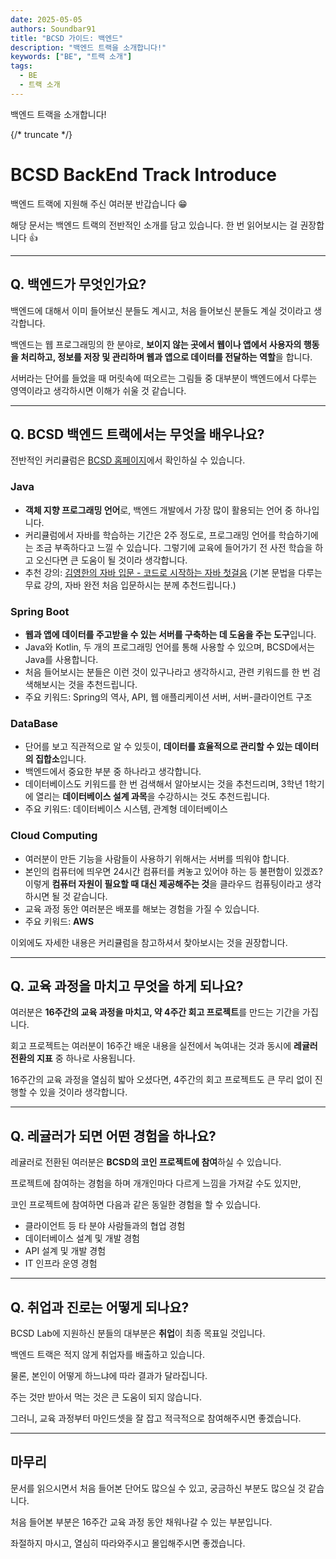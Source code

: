 ```yaml
---
date: 2025-05-05
authors: Soundbar91
title: "BCSD 가이드: 백엔드"
description: "백엔드 트랙을 소개합니다!"
keywords: ["BE", "트랙 소개"]
tags:
  - BE
  - 트랙 소개
---
```


백엔드 트랙을 소개합니다!

{/* truncate */}
  
# **BCSD BackEnd Track Introduce**

백엔드 트랙에 지원해 주신 여러분 반갑습니다 😁

해당 문서는 백엔드 트랙의 전반적인 소개를 담고 있습니다. 한 번 읽어보시는 걸 권장합니다 👍

---

## **Q. 백엔드가 무엇인가요?**

백엔드에 대해서 이미 들어보신 분들도 계시고, 처음 들어보신 분들도 계실 것이라고 생각합니다.

백엔드는 웹 프로그래밍의 한 분야로, **보이지 않는 곳에서 웹이나 앱에서 사용자의 행동을 처리하고, 정보를 저장 및 관리하며 웹과 앱으로 데이터를 전달하는 역할**을 합니다.

서버라는 단어를 들었을 때 머릿속에 떠오르는 그림들 중 대부분이 백엔드에서 다루는 영역이라고 생각하시면 이해가 쉬울 것 같습니다.

---

## **Q. BCSD 백엔드 트랙에서는 무엇을 배우나요?**

전반적인 커리큘럼은 [BCSD 홈페이지](https://bcsdlab.com/track/backend)에서 확인하실 수 있습니다.

### **Java**

- **객체 지향 프로그래밍 언어**로, 백엔드 개발에서 가장 많이 활용되는 언어 중 하나입니다.
- 커리큘럼에서 자바를 학습하는 기간은 2주 정도로, 프로그래밍 언어를 학습하기에는 조금 부족하다고 느낄 수 있습니다. 그렇기에 교육에 들어가기 전 사전 학습을 하고 오신다면 큰 도움이 될 것이라 생각합니다.
- 추천 강의: [김영한의 자바 입문 - 코드로 시작하는 자바 첫걸음](https://www.inflearn.com/course/%EA%B9%80%EC%98%81%ED%95%9C%EC%9D%98-%EC%9E%90%EB%B0%94-%EC%9E%85%EB%AC%B8) (기본 문법을 다루는 무료 강의, 자바 완전 처음 입문하시는 분께 추천드립니다.)

### **Spring Boot**

- **웹과 앱에 데이터를 주고받을 수 있는 서버를 구축하는 데 도움을 주는 도구**입니다.
- Java와 Kotlin, 두 개의 프로그래밍 언어를 통해 사용할 수 있으며, BCSD에서는 Java를 사용합니다.
- 처음 들어보시는 분들은 이런 것이 있구나라고 생각하시고, 관련 키워드를 한 번 검색해보시는 것을 추천드립니다.
- 주요 키워드: Spring의 역사, API, 웹 애플리케이션 서버, 서버-클라이언트 구조

### **DataBase**

- 단어를 보고 직관적으로 알 수 있듯이, **데이터를 효율적으로 관리할 수 있는 데이터의 집합소**입니다.
- 백엔드에서 중요한 부분 중 하나라고 생각합니다.
- 데이터베이스도 키워드를 한 번 검색해서 알아보시는 것을 추천드리며, 3학년 1학기에 열리는 **데이터베이스 설계 과목**을 수강하시는 것도 추천드립니다.
- 주요 키워드: 데이터베이스 시스템, 관계형 데이터베이스

### **Cloud Computing**

- 여러분이 만든 기능을 사람들이 사용하기 위해서는 서버를 띄워야 합니다.
- 본인의 컴퓨터에 띄우면 24시간 컴퓨터를 켜놓고 있어야 하는 등 불편함이 있겠죠? 이렇게 **컴퓨터 자원이 필요할 때 대신 제공해주는 것**을 클라우드 컴퓨팅이라고 생각하시면 될 것 같습니다.
- 교육 과정 동안 여러분은 배포를 해보는 경험을 가질 수 있습니다.
- 주요 키워드: **AWS**

이외에도 자세한 내용은 커리큘럼을 참고하셔서 찾아보시는 것을 권장합니다.

---

## **Q. 교육 과정을 마치고 무엇을 하게 되나요?**

여러분은 **16주간의 교육 과정을 마치고, 약 4주간 회고 프로젝트**를 만드는 기간을 가집니다.

회고 프로젝트는 여러분이 16주간 배운 내용을 실전에서 녹여내는 것과 동시에 **레귤러 전환의 지표** 중 하나로 사용됩니다.

16주간의 교육 과정을 열심히 밟아 오셨다면, 4주간의 회고 프로젝트도 큰 무리 없이 진행할 수 있을 것이라 생각합니다.

---

## **Q. 레귤러가 되면 어떤 경험을 하나요?**

레귤러로 전환된 여러분은 **BCSD의 코인 프로젝트에 참여**하실 수 있습니다.

프로젝트에 참여하는 경험을 하며 개개인마다 다르게 느낌을 가져갈 수도 있지만,

코인 프로젝트에 참여하면 다음과 같은 동일한 경험을 할 수 있습니다.

- 클라이언트 등 타 분야 사람들과의 협업 경험
- 데이터베이스 설계 및 개발 경험
- API 설계 및 개발 경험
- IT 인프라 운영 경험

---

## **Q. 취업과 진로는 어떻게 되나요?**

BCSD Lab에 지원하신 분들의 대부분은 **취업**이 최종 목표일 것입니다.

백엔드 트랙은 적지 않게 취업자를 배출하고 있습니다.

물론, 본인이 어떻게 하느냐에 따라 결과가 달라집니다.

주는 것만 받아서 먹는 것은 큰 도움이 되지 않습니다.

그러니, 교육 과정부터 마인드셋을 잘 잡고 적극적으로 참여해주시면 좋겠습니다.

---

## **마무리**

문서를 읽으시면서 처음 들어본 단어도 많으실 수 있고, 궁금하신 부분도 많으실 것 같습니다.

처음 들어본 부분은 16주간 교육 과정 동안 채워나갈 수 있는 부분입니다.

좌절하지 마시고, 열심히 따라와주시고 몰입해주시면 좋겠습니다.